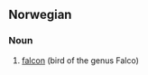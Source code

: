 ==Norwegian==

===Noun===
{{infl|no|noun|g=m}}

# [[falcon]] (bird of the genus Falco)

{{tbot entry|Norwegian|falcon|2007|November}}